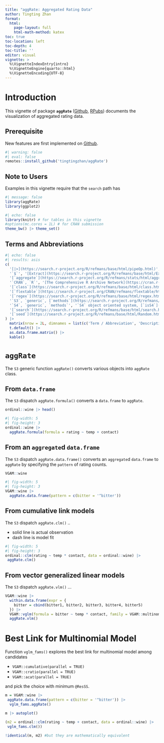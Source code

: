 ```yaml
---
title: "aggRate: Aggregated Rating Data"
author: Tingting Zhan
format: 
  html:
    page-layout: full
    html-math-method: katex
toc: true
toc-location: left
toc-depth: 4
toc-title: ''
editor: visual
vignette: >
  %\VignetteIndexEntry{intro}
  %\VignetteEngine{quarto::html}
  %\VignetteEncoding{UTF-8}
---
```


# Introduction

This vignette of package **`aggRate`** ([Github](https://github.com/tingtingzhan/aggRate), [RPubs](https://rpubs.com/tingtingzhan/aggRate)) documents the visualization of aggregated rating data.

## Prerequisite

New features are first implemented on [Github](https://github.com/tingtingzhan/aggRate).

```r
#| warning: false
#| eval: false
remotes::install_github('tingtingzhan/aggRate')
```

## Note to Users

Examples in this vignette require that the `search` path has

```r
#| message: false
library(aggRate)
library(ggplot2)
```

```r
#| echo: false
library(knitr) # for tables in this vignette
#options(mc.cores = 1L) # for CRAN submission
theme_bw() |> theme_set()
```

## Terms and Abbreviations

```r
#| echo: false
#| results: asis
c(
  '[|>](https://search.r-project.org/R/refmans/base/html/pipeOp.html)', 'Forward pipe operator introduced in `R` 4.1.0', 
  '`$`', '[Extract](https://search.r-project.org/R/refmans/base/html/Extract.html) parts of an object',
  '[`aggregate`](https://search.r-project.org/R/refmans/stats/html/aggregate.html)', 'Aggregated statistics', 
  '`CRAN`, `R`', '[The Comprehensive R Archive Network](https://cran.r-project.org)',
  '[`class`](https://search.r-project.org/R/refmans/base/html/class.html)', 'Object class',
  '[`flextable`](https://search.r-project.org/CRAN/refmans/flextable/html/flextable.html)', 'Flexible tables',
  '[`regex`](https://search.r-project.org/R/refmans/base/html/regex.html)', '[Regular expression](https://en.wikipedia.org/wiki/Regular_expression)',
  '`S3`, `generic`, [`methods`](https://search.r-project.org/R/refmans/utils/html/methods.html)', '`S3` object oriented system, [`UseMethod`](https://search.r-project.org/R/refmans/base/html/UseMethod.html); [`getS3method`](https://search.r-project.org/R/refmans/utils/html/getS3method.html); <https://adv-r.hadley.nz/s3.html>',  
  '`S4`, `generic`, `methods`', '`S4` object oriented system, [`isS4`](https://search.r-project.org/R/refmans/base/html/isS4.html); [`setClass`](https://search.r-project.org/R/refmans/methods/html/setClass.html); [`getMethod`](https://search.r-project.org/R/refmans/methods/html/getMethod.html); <https://adv-r.hadley.nz/s4.html>',
  '[`search`](https://search.r-project.org/R/refmans/base/html/search.html)', 'Search path',
  '[`seed`](https://search.r-project.org/R/refmans/base/html/Random.html)', 'Random number generation seed'
) |>
  matrix(nrow = 2L, dimnames = list(c('Term / Abbreviation', 'Description'), NULL)) |>
  t.default() |>
  as.data.frame.matrix() |> 
  kable() 
```

# `aggRate`

The `S3` generic function `aggRate()` converts various objects into `aggRate` class.

## From `data.frame`

The `S3` dispatch `aggRate.formula()` converts a `data.frame` to `aggRate`.

```r
ordinal::wine |> head()
```

```r
#| fig-width: 5
#| fig-height: 3
ordinal::wine |> 
  aggRate.formula(formula = rating ~ temp + contact)
```

## From an `aggregate`d `data.frame`

The `S3` dispatch `aggRate.data.frame()` converts an `aggregate`d `data.frame` to `aggRate` by specifying the `pattern` of rating counts.

```r
VGAM::wine
```

```r
#| fig-width: 5
#| fig-height: 3
VGAM::wine |>
  aggRate.data.frame(pattern = c(bitter = '^bitter'))
```

## From cumulative link models

The `S3` dispatch `aggRate.clm()` ..

-   solid line is actual observation
-   dash line is model fit

```r
#| fig-width: 5
#| fig-height: 3
ordinal::clm(rating ~ temp * contact, data = ordinal::wine) |>
 aggRate.clm()
```

## From vector generalized linear models

The `S3` dispatch `aggRate.vlm()` ...

```r
VGAM::wine |>
  within.data.frame(expr = {
    bitter = cbind(bitter1, bitter2, bitter3, bitter4, bitter5) 
  }) |> 
  VGAM::vglm(formula = bitter ~ temp * contact, family = VGAM::multinomial, model = TRUE) |>
  aggRate.vlm()
```

# Best Link for Multinomial Model

Function `vglm_fams()` explores the best link for multinomial model among candidates

-   `VGAM::cumulative(parallel = TRUE)`
-   `VGAM::cratio(parallel = TRUE)`
-   `VGAM::acat(parallel = TRUE)`

and pick the choice with minimum `@ResSS`.

```r
m = VGAM::wine |>
 aggRate.data.frame(pattern = c(bitter = '^bitter')) |>
  vglm_fams.aggRate()
```

```r
m |> autoplot()
```

```r
(m2 = ordinal::clm(rating ~ temp + contact, data = ordinal::wine) |>
 vglm_fams.clm())
```

```r
!identical(m, m2) #but they are mathematically equivalent
```
